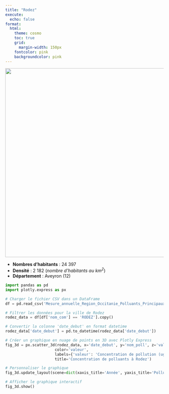 ```yaml
---
title: "Rodez"
execute:
  echo: false
format:
  html:
    theme: cosmo
    toc: true
    grid:
      margin-width: 150px
    fontcolor: pink
    backgroundcolor: pink
---
```



![](rodez.svg){width=600px}



* **Nombres d'habitants** : 24 397
* **Densité** : 2 182 (*nombre d'habitants au $km^2$*)
* **Département** : Aveyron (12)



```python

import pandas as pd
import plotly.express as px

# Charger le fichier CSV dans un DataFrame
df = pd.read_csv('Mesure_annuelle_Region_Occitanie_Polluants_Principaux.csv')

# Filtrer les données pour la ville de Rodez
rodez_data = df[df['nom_com'] == 'RODEZ'].copy()

# Convertir la colonne 'date_debut' en format datetime
rodez_data['date_debut'] = pd.to_datetime(rodez_data['date_debut'])

# Créer un graphique en nuage de points en 3D avec Plotly Express
fig_3d = px.scatter_3d(rodez_data, x='date_debut', y='nom_poll', z='valeur',
                      color='valeur',
                      labels={'valeur': 'Concentration de pollution (ug.m-3)'},
                      title='Concentration de polluants à Rodez')

# Personnaliser le graphique
fig_3d.update_layout(scene=dict(xaxis_title='Année', yaxis_title='Polluants', zaxis_title='Concentration de pollution (ug.m-3)'))

# Afficher le graphique interactif
fig_3d.show()


```